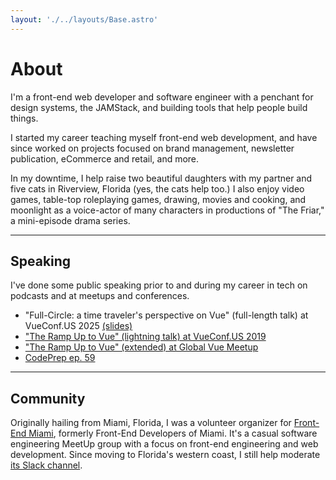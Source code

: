 ```yaml
---
layout: './../layouts/Base.astro'
---
```


<h1 class="display">About</h1>

I'm a front-end web developer and software engineer with a penchant for design systems, the JAMStack, and building tools that help people build things.

I started my career teaching myself front-end web development, and have since worked on projects focused on brand management, newsletter publication, eCommerce and retail, and more.

In my downtime, I help raise two beautiful daughters with my partner and five cats in Riverview, Florida (yes, the cats help too.) I also enjoy video games, table-top roleplaying games, drawing, movies and cooking, and moonlight as a voice-actor of many characters in productions of "The Friar," a mini-episode drama series.

---

## Speaking

I've done some public speaking prior to and during my career in tech on podcasts and at meetups and conferences.

 - "Full-Circle: a time traveler's perspective on Vue" (full-length talk) at VueConf.US 2025 [(slides)](/talks/full-circle-vueconfus-2025)
 - ["The Ramp Up to Vue" (lightning talk) at VueConf.US 2019](https://www.youtube.com/watch?v=q0UJSePrEg0)
 - ["The Ramp Up to Vue" (extended) at Global Vue Meetup](https://www.youtube.com/watch?v=yOASfLYiwU4)
 - [CodePrep ep. 59](https://www.codeprep.io/podcast/059/)

---

## Community

Originally hailing from Miami, Florida, I was a volunteer organizer for [Front-End Miami](https://frontend.miami/), formerly Front-End Developers of Miami. It's a casual software engineering MeetUp group with a focus on front-end engineering and web development. Since moving to Florida's western coast, I still help moderate [its Slack channel](https://fedm.slack.com/join/shared_invite/enQtMzgyMTMzNTI5NDQ3LWUzNTc2MmJjYzE0NTg1YjI0YmFmNjE3MGY4MzAxYmZlNjlkMTViNDEyODdkYTJhMzAwNjBjMzYxNzRiMzNkMzY#/shared-invite/email).
